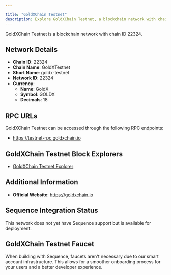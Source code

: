 ```yaml
---

title: "GoldXChain Testnet"
description: Explore GoldXChain Testnet, a blockchain network with chain ID 22324. Learn about its native currency, GoldX, and how to interact with the network.
---
```




GoldXChain Testnet is a blockchain network with chain ID 22324.

## Network Details

- **Chain ID**: 22324
- **Chain Name**: GoldXTestnet
- **Short Name**: goldx-testnet
- **Network ID**: 22324
- **Currency**: 
  - **Name**: GoldX
  - **Symbol**: GOLDX
  - **Decimals**: 18

## RPC URLs

GoldXChain Testnet can be accessed through the following RPC endpoints:

- https://testnet-rpc.goldxchain.io

## GoldXChain Testnet Block Explorers

- [GoldXChain Testnet Explorer](https://testnet-explorer.goldxchain.io)

## Additional Information

- **Official Website**: https://goldxchain.io

## Sequence Integration Status

This network does not yet have Sequence support but is available for deployment.

## GoldXChain Testnet Faucet

When building with Sequence, faucets aren't necessary due to our smart account infrastructure. This allows for a smoother onboarding process for your users and a better developer experience.
